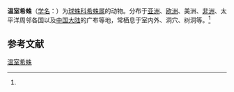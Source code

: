 {{Speciesbox
| name = 温室希蛛
| status = 
| status_system = 
| image = 
| genus = Achaearanea
| species = tepidariorum
| authority = (C.L.Koch, 1841)<ref name='id12942'>{{cite web| url =http://www.bioinfo.cn/db05/BjdwSpecies.php?action=view&id=12942| title =温室希蛛| work =《中国动物物种编目数据库》| publisher =中国科学院微生物研究所| author =中国科学院动物研究所| accessdate =2009-04-28| deadurl =yes| archiveurl =https://web.archive.org/web/20160305043402/http://www.bioinfo.cn/db05/BjdwSpecies.php?action=view&id=12942| archivedate =2016-03-05}}</ref>
}}

'''温室希蛛'''（[[学名|学名]]：{{lang|la|''Achaearanea tepidariorum''}}）为[[球蛛科|球蛛科]][[希蛛属|希蛛属]]的动物。分布于[[亚洲|亚洲]]、[[欧洲|欧洲]]、美洲、[[非洲|非洲]]、太平洋周邻各国以及[[中国大陆|中国大陆]]的广布等地，常栖息于室内外、洞穴、树洞等。<ref name='id12942'/>

== 参考文献 ==
{{reflist}}

{{Wikispecies|Achaearanea tepidariorum}}
{{Taxonbar|from=Q388278}}

[[Category:希蛛属|温室希蛛]]


{{蜘蛛小作品}}